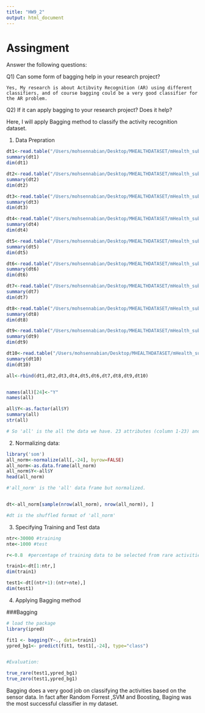 ```yaml
---
title: "HW9_2"
output: html_document
---
```

# Assingment

  Answer the following questions:   
  
Q1)  Can some form of bagging help in your research project?    
    
    
    Yes, My research is about Actibvity Recognition (AR) using different classifiers, and of course bagging could be a very good classifier for the AR problem. 
    

Q2) If it can apply bagging to your research project? Does it help?     

Here, I will apply Bagging method to classify the activity recognition dataset. 


1) Data Prepration

```r

dt1<-read.table("/Users/mohsennabian/Desktop/MHEALTHDATASET/mHealth_subject1.log")
summary(dt1)
dim(dt1)

dt2<-read.table("/Users/mohsennabian/Desktop/MHEALTHDATASET/mHealth_subject2.log")
summary(dt2)
dim(dt2)

dt3<-read.table("/Users/mohsennabian/Desktop/MHEALTHDATASET/mHealth_subject3.log")
summary(dt3)
dim(dt3)

dt4<-read.table("/Users/mohsennabian/Desktop/MHEALTHDATASET/mHealth_subject4.log")
summary(dt4)
dim(dt4)

dt5<-read.table("/Users/mohsennabian/Desktop/MHEALTHDATASET/mHealth_subject5.log")
summary(dt5)
dim(dt5)

dt6<-read.table("/Users/mohsennabian/Desktop/MHEALTHDATASET/mHealth_subject6.log")
summary(dt6)
dim(dt6)

dt7<-read.table("/Users/mohsennabian/Desktop/MHEALTHDATASET/mHealth_subject7.log")
summary(dt7)
dim(dt7)

dt8<-read.table("/Users/mohsennabian/Desktop/MHEALTHDATASET/mHealth_subject8.log")
summary(dt8)
dim(dt8)

dt9<-read.table("/Users/mohsennabian/Desktop/MHEALTHDATASET/mHealth_subject9.log")
summary(dt9)
dim(dt9)

dt10<-read.table("/Users/mohsennabian/Desktop/MHEALTHDATASET/mHealth_subject10.log")
summary(dt10)
dim(dt10)

all<-rbind(dt1,dt2,dt3,dt4,dt5,dt6,dt7,dt8,dt9,dt10)


names(all)[24]<-"Y"
names(all)

all$Y<-as.factor(all$Y)
summary(all)
str(all)

# So 'all' is the all the data we have. 23 attributes (column 1-23) and 1 label(column 24) with 13 classes. 

```


2) Normalizing data:

```r

library('som')
all_norm<-normalize(all[,-24], byrow=FALSE)
all_norm<-as.data.frame(all_norm)
all_norm$Y<-all$Y
head(all_norm)

#'all_norm' is the 'all' data frame but normalized. 


dt<-all_norm[sample(nrow(all_norm), nrow(all_norm)), ]

#dt is the shuffled format of 'all_norm' 

```



3) Specifying Training and Test data


```r

ntr<-30000 #training
nte<-1000 #test

r<-0.8  #percentage of training data to be selected from rare activities. 

```


```r
train1<-dt[1:ntr,]
dim(train1)

test1<-dt[(ntr+1):(ntr+nte),]
dim(test1)
```

4) Applying Bagging method

###Bagging 
```r
# load the package
library(ipred)

fit1 <- bagging(Y~., data=train1)
ypred_bg1<- predict(fit1, test1[,-24], type="class")


#Evaluation:

true_rare(test1,ypred_bg1)
true_zero(test1,ypred_bg1)

```

Bagging does a very good job on classifying the activities based on the sensor data. In fact after Random Forrest ,SVM and Boosting, Baging was the most successful classifier in my dataset. 
